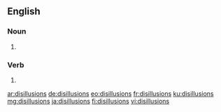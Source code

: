 ==English==

===Noun===
{{head|en|plural}}

# {{plural of|disillusion|lang=en}}

===Verb===
{{head|en}}

# {{en-third-person singular of|disillusion}}

[[ar:disillusions]]
[[de:disillusions]]
[[eo:disillusions]]
[[fr:disillusions]]
[[ku:disillusions]]
[[mg:disillusions]]
[[ja:disillusions]]
[[fi:disillusions]]
[[vi:disillusions]]
